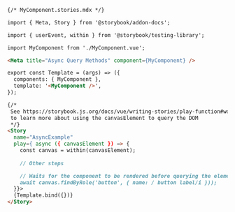 ```md
{/* MyComponent.stories.mdx */}

import { Meta, Story } from '@storybook/addon-docs';

import { userEvent, within } from '@storybook/testing-library';

import MyComponent from './MyComponent.vue';

<Meta title="Async Query Methods" component={MyComponent} />

export const Template = (args) => ({
  components: { MyComponent },
  template: '<MyComponent />',
});

{/*  
 See https://storybook.js.org/docs/vue/writing-stories/play-function#working-with-the-canvas
 to learn more about using the canvasElement to query the DOM
 */}
<Story
  name="AsyncExample"
  play={ async ({ canvasElement }) => {
    const canvas = within(canvasElement);
    
    // Other steps

    // Waits for the component to be rendered before querying the element
    await canvas.findByRole('button', { name: / button label/i }));
  }}>
  {Template.bind({})}
</Story>
```